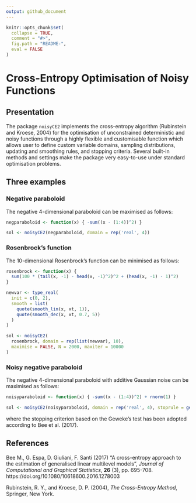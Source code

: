 ```yaml
---
output: github_document
---
```


<!-- README.md is generated from README.Rmd. Please edit that file -->

```r
knitr::opts_chunk$set(
  collapse = TRUE,
  comment = "#>",
  fig.path = "README-",
  eval = FALSE
)
```

# Cross-Entropy Optimisation of Noisy Functions


## Presentation

The package `noisyCE2` implements the cross-entropy algorithm (Rubinstein and
Kroese, 2004) for the optimisation of unconstrained deterministic and noisy
functions through a highly flexible and customisable function which allows user
to define custom variable domains, sampling distributions, updating and
smoothing rules, and stopping criteria. Several built-in methods and settings
make the package very easy-to-use under standard optimisation problems.




## Three examples


### Negative paraboloid

The negative 4-dimensional paraboloid can be maximised as follows:
```r
negparaboloid <- function(x) { -sum((x - (1:4))^2) }

sol <- noisyCE2(negparaboloid, domain = rep('real', 4))
```


### Rosenbrock's function

The 10-dimensional Rosenbrock's function can be minimised as follows:
```r
rosenbrock <- function(x) {
  sum(100 * (tail(x, -1) - head(x, -1)^2)^2 + (head(x, -1) - 1)^2)
}

newvar <- type_real(
  init = c(0, 2),
  smooth = list(
    quote(smooth_lin(x, xt, 1)),
    quote(smooth_dec(x, xt, 0.7, 5))
  )
)

sol <- noisyCE2(
  rosenbrock, domain = rep(list(newvar), 10),
  maximise = FALSE, N = 2000, maxiter = 10000
)
```


### Noisy negative paraboloid

The negative 4-dimensional paraboloid with additive Gaussian noise can be
maximised as follows:
```r
noisyparaboloid <- function(x) { -sum((x - (1:4))^2) + rnorm(1) }

sol <- noisyCE2(noisyparaboloid, domain = rep('real', 4), stoprule = geweke(x))
```
where the stopping criterion based on the Geweke's test has been adopted
according to Bee et al. (2017).



## References

Bee M., G. Espa, D. Giuliani, F. Santi (2017) "A cross-entropy approach to the
estimation of generalised linear multilevel models", *Journal of Computational
and Graphical Statistics*, **26** (3), pp. 695-708.
https://doi.org/10.1080/10618600.2016.1278003

Rubinstein, R. Y., and Kroese, D. P. (2004), *The Cross-Entropy Method*,
Springer, New York.



